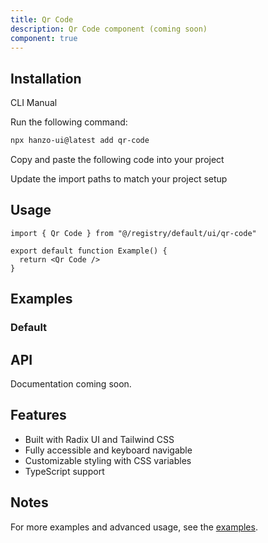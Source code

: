 ```yaml
---
title: Qr Code
description: Qr Code component (coming soon)
component: true
---
```


<ComponentPreview name="qr-code-demo" />

## Installation

<Tabs defaultValue="cli">

<TabsList>
  <TabsTrigger value="cli">CLI</TabsTrigger>
  <TabsTrigger value="manual">Manual</TabsTrigger>
</TabsList>

<TabsContent value="cli">

<Steps>

<Step>Run the following command:</Step>

```bash
npx hanzo-ui@latest add qr-code
```

</Steps>

</TabsContent>

<TabsContent value="manual">

<Steps>

<Step>Copy and paste the following code into your project</Step>

<ComponentSource name="qr-code" />

<Step>Update the import paths to match your project setup</Step>

</Steps>

</TabsContent>

</Tabs>

## Usage

```tsx
import { Qr Code } from "@/registry/default/ui/qr-code"

export default function Example() {
  return <Qr Code />
}
```

## Examples

### Default

<ComponentPreview name="qr-code-demo" />

## API

Documentation coming soon.

## Features

- Built with Radix UI and Tailwind CSS
- Fully accessible and keyboard navigable  
- Customizable styling with CSS variables
- TypeScript support

## Notes

For more examples and advanced usage, see the [examples](/examples).
